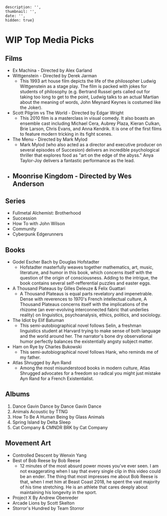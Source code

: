     description: '',
    thumbnail: '',
    date: '',
    hidden: true}

# WIP Top Media Picks

## Films
- Ex Machina - Directed by Alex Garland
- Wittgenstein - Directed by Derek Jarman
    - This 1993 art house film depicts the life of the philosopher Ludwig Wittgenstein as a stage play. The film is packed with jokes for students of philosophy (e.g. Bertrand Russel gets called out for taking too long to get to the point, Ludwig talks to an actual Martian about the meaning of words, John Meynard Keynes is costumed like the Joker).
- Scott Pilgrim vs The World - Directed by Edgar Wright
    - This 2010 film is a masterclass in visual comedy. It also boasts an ensemble cast including Michael Cera, Aubrey Plaza, Kieran Culkan, Brie Larson, Chris Evans, and Anna Kendrik. It is one of the first films to feature modern tricking in its fight scenes.
- The Menu - Directed by Mark Mylod
    -  Mark Mylod (who also acted as a director and executive producer on several episodes of Succesion) delivers an incredible psychological thriller that explores food as "art on the edge of the abyss." Anya Taylor-Joy delivers a fantastic performance as the lead.
- Moonrise Kingdom - Directed by Wes Anderson
    -

## Series
- Fullmetal Alchemist: Brotherhood
- Succession
- How To with John Wilson
- Community
- Cyberpunk Edgerunners

## Books
- Godel Escher Bach by Douglas Hofstadter
    - Hofstadter masterfully weaves together mathematics, art, music, literature, and humor in this book, which concerns itself with the question of the origin of consciousness. Adding to the intrigue, the book contains several self-refferential puzzles and easter eggs.
- A Thousand Plateaus by Gilles Deleuze \& Felix Guattari
    - A Thousand Plateaus is equal parts revelatory and impenetrable. Dense with reverences to 1970's French intellectual culture, A Thousand Plateaus concerns itself with the implications of the rhizome (an ever-evolving interconnected fabric that underlies reality) on linguistics, psychoanalysis, ethics, politics, and sociology.
- The Idiot by Elif Batuman
    - This semi-autobiographical novel follows Selin, a freshman linguistics student at Harvard trying to make sense of both language and the world around her. The narrator's bone dry observational humor perfectly balances the existentially angsty subject matter.
- Ham on Rye by Charles Bukowski
    - This semi-autobiographical novel follows Hank, who reminds me of my father.
- Atlas Shrugged by Ayn Rand
    - Among the most misunderstood books in modern culture, Atlas Shrugged advocates for a freedom so radical you might just mistake Ayn Rand for a French Existentialist.

## Albums
1) Dance Gavin Dance by Dance Gavin Dance
2) Animals Acoustic by TTNG
3) How To Be A Human Being by Glass Animals
4) Spring Island by Delta Sleep
5) Cat Company \& CMNDR BRK by Cat Company

## Movement Art
 - Controlled Descent by Wenxin Yang
 - Best of Bob Reese by Bob Reese
    - 12 minutes of the most absurd power moves you've ever seen. I am not exaggerating when I say that every single clip in this video could be an ender. The thing that most impresses me about Bob Reese is that, when I met him at Beast Coast 2018, he spent the vast majority of his time stretching. He is an athlete that cares deeply about maintaining his longevity in the sport.
 - Project X By Andrew Obenreder
 - Arcade Lions by Scott Skelton
 - Storror's Hundred by Team Storror